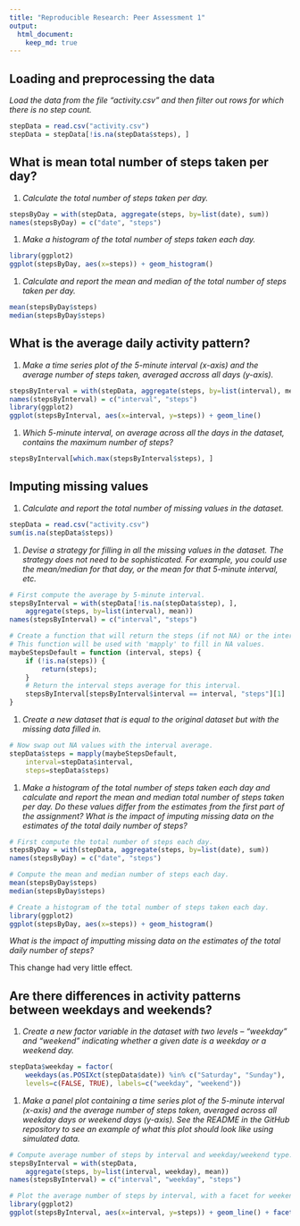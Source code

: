 ```yaml
---
title: "Reproducible Research: Peer Assessment 1"
output: 
  html_document:
    keep_md: true
---
```



## Loading and preprocessing the data

*Load the data from the file "activity.csv" and then filter out rows for which
there is no step count.*

```r
stepData = read.csv("activity.csv")
stepData = stepData[!is.na(stepData$steps), ]
```

## What is mean total number of steps taken per day?

1. *Calculate the total number of steps taken per day.*
```r
stepsByDay = with(stepData, aggregate(steps, by=list(date), sum))
names(stepsByDay) = c("date", "steps")
```
1. *Make a histogram of the total number of steps taken each day.*
```r
library(ggplot2)
ggplot(stepsByDay, aes(x=steps)) + geom_histogram()
```
1. *Calculate and report the mean and median of the total number of steps taken
   per day.*
```r
mean(stepsByDay$steps)
median(stepsByDay$steps)
```

## What is the average daily activity pattern?

1. *Make a time series plot of the 5-minute interval (x-axis) and the average
   number of steps taken, averaged accross all days (y-axis).*
```r
stepsByInterval = with(stepData, aggregate(steps, by=list(interval), mean))
names(stepsByInterval) = c("interval", "steps")
library(ggplot2)
ggplot(stepsByInterval, aes(x=interval, y=steps)) + geom_line()
```
1. *Which 5-minute interval, on average across all the days in the dataset,
   contains the maximum number of steps?*
```r
stepsByInterval[which.max(stepsByInterval$steps), ]
```

## Imputing missing values

1. *Calculate and report the total number of missing values in the dataset.*
```r
stepData = read.csv("activity.csv")
sum(is.na(stepData$steps))
```
1. *Devise a strategy for filling in all the missing values in the dataset.
   The strategy does not need to be sophisticated.  For example, you could use
   the mean/median for that day, or the mean for that 5-minute interval, etc.*
```r
# First compute the average by 5-minute interval.
stepsByInterval = with(stepData[!is.na(stepData$step), ],
    aggregate(steps, by=list(interval), mean))
names(stepsByInterval) = c("interval", "steps")

# Create a function that will return the steps (if not NA) or the interval average.
# This function will be used with 'mapply' to fill in NA values.
maybeStepsDefault = function (interval, steps) {
    if (!is.na(steps)) {
        return(steps);
    }
    # Return the interval steps average for this interval.
    stepsByInterval[stepsByInterval$interval == interval, "steps"][1]
}
```
1. *Create a new dataset that is equal to the original dataset but with the
   missing data filled in.*
```r
# Now swap out NA values with the interval average.
stepData$steps = mapply(maybeStepsDefault,
    interval=stepData$interval,
    steps=stepData$steps)
```
1. *Make a histogram of the total number of steps taken each day and calculate
   and report the mean and median total number of steps taken per day.  Do these
   values differ from the estimates from the first part of the assignment?  What
   is the impact of imputing missing data on the estimates of the total daily
   number of steps?*
```r
# First compute the total number of steps each day.
stepsByDay = with(stepData, aggregate(steps, by=list(date), sum))
names(stepsByDay) = c("date", "steps")

# Compute the mean and median number of steps each day.
mean(stepsByDay$steps)
median(stepsByDay$steps)

# Create a histogram of the total number of steps taken each day.
library(ggplot2)
ggplot(stepsByDay, aes(x=steps)) + geom_histogram()
```

*What is the impact of imputting missing data on the estimates of the total daily
number of steps?*

This change had very little effect.

## Are there differences in activity patterns between weekdays and weekends?

1. *Create a new factor variable in the dataset with two levels -- "weekday" and
   "weekend" indicating whether a given date is a weekday or a weekend day.*
```r
stepData$weekday = factor(
    weekdays(as.POSIXct(stepData$date)) %in% c("Saturday", "Sunday"),
    levels=c(FALSE, TRUE), labels=c("weekday", "weekend"))
```
1. *Make a panel plot containing a time series plot of the 5-minute interval
   (x-axis) and the average number of steps taken, averaged across all weekday
   days or weekend days (y-axis).  See the README in the GitHub repository to
   see an example of what this plot should look like using simulated data.*
```r
# Compute average number of steps by interval and weekday/weekend type.
stepsByInterval = with(stepData,
    aggregate(steps, by=list(interval, weekday), mean))
names(stepsByInterval) = c("interval", "weekday", "steps")

# Plot the average number of steps by interval, with a facet for weekends and weekdays.
library(ggplot2)
ggplot(stepsByInterval, aes(x=interval, y=steps)) + geom_line() + facet_grid(weekday ~ .)
```
